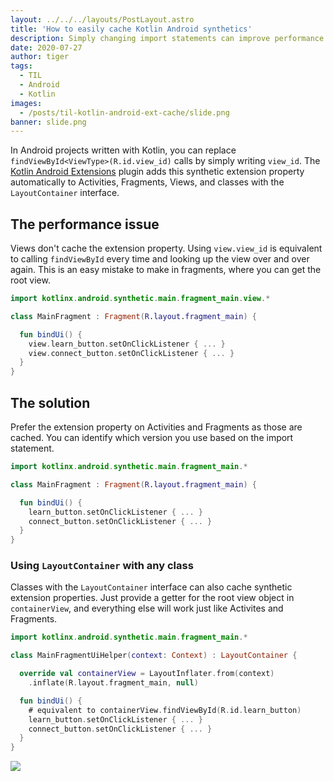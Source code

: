 ```yaml
---
layout: ../../../layouts/PostLayout.astro
title: 'How to easily cache Kotlin Android synthetics'
description: Simply changing import statements can improve performance.
date: 2020-07-27
author: tiger
tags:
  - TIL
  - Android
  - Kotlin
images:
  - /posts/til-kotlin-android-ext-cache/slide.png
banner: slide.png
---
```



In Android projects written with Kotlin, you can replace `findViewById<ViewType>(R.id.view_id)` calls by simply writing `view_id`. The [Kotlin Android Extensions](https://plugins.gradle.org/plugin/org.jetbrains.kotlin.android.extensions) plugin adds this synthetic extension property automatically to Activities, Fragments, Views, and classes with the `LayoutContainer` interface.

## The performance issue

Views don't cache the extension property. Using `view.view_id` is equivalent to calling `findViewById` every time and looking up the view over and over again. This is an easy mistake to make in fragments, where you can get the root view.

```kotlin
import kotlinx.android.synthetic.main.fragment_main.view.*

class MainFragment : Fragment(R.layout.fragment_main) {

  fun bindUi() {
    view.learn_button.setOnClickListener { ... }
    view.connect_button.setOnClickListener { ... }
  }
}
```

## The solution

Prefer the extension property on Activities and Fragments as those are cached. You can identify which version you use based on the import statement.

```kotlin
import kotlinx.android.synthetic.main.fragment_main.*

class MainFragment : Fragment(R.layout.fragment_main) {

  fun bindUi() {
    learn_button.setOnClickListener { ... }
    connect_button.setOnClickListener { ... }
  }
}
```

### Using `LayoutContainer` with any class

Classes with the `LayoutContainer` interface can also cache synthetic extension properties. Just provide a getter for the root view object in `containerView`, and everything else will work just like Activites and Fragments.

```kotlin
import kotlinx.android.synthetic.main.fragment_main.*

class MainFragmentUiHelper(context: Context) : LayoutContainer {

  override val containerView = LayoutInflater.from(context)
    .inflate(R.layout.fragment_main, null)

  fun bindUi() {
    # equivalent to containerView.findViewById(R.id.learn_button)
    learn_button.setOnClickListener { ... }
    connect_button.setOnClickListener { ... }
  }
}
```

![](./slide.png)
